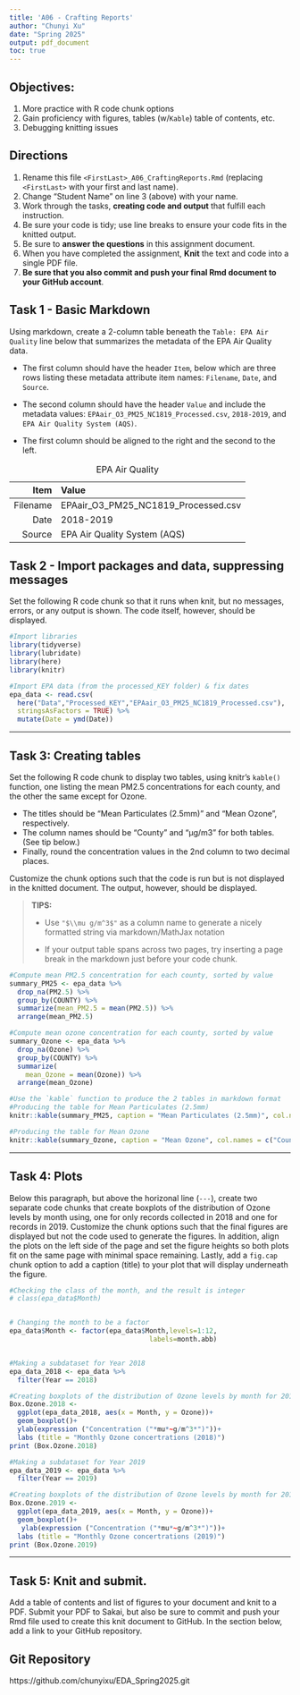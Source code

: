 ```yaml
---
title: 'A06 - Crafting Reports'
author: "Chunyi Xu" 
date: "Spring 2025"
output: pdf_document
toc: true
---
```


\listoffigures



## Objectives:

1.  More practice with R code chunk options
2.  Gain proficiency with figures, tables (w/`Kable`) table of contents, etc.
3.  Debugging knitting issues

## Directions

1.  Rename this file `<FirstLast>_A06_CraftingReports.Rmd` (replacing `<FirstLast>` with your first and last name).
2.  Change "Student Name" on line 3 (above) with your name.
3.  Work through the tasks, **creating code and output** that fulfill each instruction.
4.  Be sure your code is tidy; use line breaks to ensure your code fits in the knitted output.
5.  Be sure to **answer the questions** in this assignment document.
6.  When you have completed the assignment, **Knit** the text and code into a single PDF file.
7.  **Be sure that you also commit and push your final Rmd document to your GitHub account**.

## Task 1 - Basic Markdown

Using markdown, create a 2-column table beneath the `Table: EPA Air Quality` line below that summarizes the metadata of the EPA Air Quality data.

- The first column should have the header `Item`, below which are three rows listing these metadata attribute item names: `Filename`, `Date`, and `Source`.

- The second column should have the header `Value` and include the metadata values: `EPAair_O3_PM25_NC1819_Processed.csv`, `2018-2019`, and `EPA Air Quality System (AQS)`.

- The first column should be aligned to the right and the second to the left.

Table: EPA Air Quality

Item  | Value
------------: | :-------------
Filename  | EPAair_O3_PM25_NC1819_Processed.csv
Date  | 2018-2019
Source  | EPA Air Quality System (AQS)


## Task 2 - Import packages and data, suppressing messages

Set the following R code chunk so that it runs when knit, but no messages, errors, or any output is shown. The code itself, however, should be displayed.

```r
#Import libraries
library(tidyverse)
library(lubridate)
library(here)
library(knitr)

#Import EPA data (from the processed_KEY folder) & fix dates
epa_data <- read.csv(
  here("Data","Processed_KEY","EPAair_O3_PM25_NC1819_Processed.csv"),
  stringsAsFactors = TRUE) %>% 
  mutate(Date = ymd(Date))
```

---

## Task 3: Creating tables

Set the following R code chunk to display two tables, using knitr's `kable()` function, one listing the mean PM2.5 concentrations for each county, and the other the same except for Ozone. 

-   The titles should be "Mean Particulates (2.5mm)" and "Mean Ozone", respectively. 
-   The column names should be "County" and "µg/m3" for both tables. (See tip below.)
-   Finally, round the concentration values in the 2nd column to two decimal places.

Customize the chunk options such that the code is run but is not displayed in the knitted document. The output, however, should be displayed.

> **TIPS:**
>
> -   Use `"$\\mu g/m^3$"` as a column name to generate a nicely formatted string via markdown/MathJax notation
>
> -   If your output table spans across two pages, try inserting a page break in the markdown just before your code chunk.


```r
#Compute mean PM2.5 concentration for each county, sorted by value
summary_PM25 <- epa_data %>% 
  drop_na(PM2.5) %>% 
  group_by(COUNTY) %>% 
  summarize(mean_PM2.5 = mean(PM2.5)) %>% 
  arrange(mean_PM2.5)

#Compute mean ozone concentration for each county, sorted by value
summary_Ozone <- epa_data %>% 
  drop_na(Ozone) %>% 
  group_by(COUNTY) %>% 
  summarize(
    mean_Ozone = mean(Ozone)) %>% 
  arrange(mean_Ozone)

#Use the `kable` function to produce the 2 tables in markdown format
#Producing the table for Mean Particulates (2.5mm)
knitr::kable(summary_PM25, caption = "Mean Particulates (2.5mm)", col.names = c("County","$\\mu g/m^3$") , digits = 2)

#Producing the table for Mean Ozone
knitr::kable(summary_Ozone, caption = "Mean Ozone", col.names = c("County","$\\mu g/m^3$"), digits = 2 )
```

---

## Task 4: Plots

Below this paragraph, but above the horizonal line (`---`), create two separate code chunks that create boxplots of the distribution of Ozone levels by month using, one for only records collected in 2018 and one for records in 2019. Customize the chunk options such that the final figures are displayed but not the code used to generate the figures. In addition, align the plots on the left side of the page and set the figure heights so both plots fit on the same page with minimal space remaining. Lastly, add a `fig.cap` chunk option to add a caption (title) to your plot that will display underneath the figure.

```r
#Checking the class of the month, and the result is integer
# class(epa_data$Month)


# Changing the month to be a factor
epa_data$Month <- factor(epa_data$Month,levels=1:12,
                                   labels=month.abb)


#Making a subdataset for Year 2018
epa_data_2018 <- epa_data %>%
  filter(Year == 2018)

#Creating boxplots of the distribution of Ozone levels by month for 2018
Box.Ozone.2018 <-
  ggplot(epa_data_2018, aes(x = Month, y = Ozone))+
  geom_boxplot()+
  ylab(expression ("Concentration ("*mu*~g/m^3*")"))+
  labs (title = "Monthly Ozone concertrations (2018)")
print (Box.Ozone.2018)


```


```r
#Making a subdataset for Year 2019
epa_data_2019 <- epa_data %>%
  filter(Year == 2019)

#Creating boxplots of the distribution of Ozone levels by month for 2019
Box.Ozone.2019 <-
  ggplot(epa_data_2019, aes(x = Month, y = Ozone))+
  geom_boxplot()+
   ylab(expression ("Concentration ("*mu*~g/m^3*")"))+
  labs (title = "Monthly Ozone concertrations (2019)")
print (Box.Ozone.2019)

```

---

\newpage

## Task 5: Knit and submit.

Add a table of contents and list of figures to your document and knit to a PDF. Submit your PDF to Sakai, but also be sure to commit and push your Rmd file used to create this knit document to GitHub. In the section below, add a link to your GitHub repository.

## Git Repository
https://github.com/chunyixu/EDA_Spring2025.git
